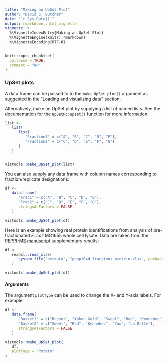 ```yaml
---
title: "Making an UpSet Plot"
author: "David S. Butcher"
date: "`r Sys.Date()`"
output: rmarkdown::html_vignette
vignette: >
  %\VignetteIndexEntry{Making an UpSet Plot}
  %\VignetteEngine{knitr::rmarkdown}
  %\VignetteEncoding{UTF-8}
---
```


```r
knitr::opts_chunk$set(
  collapse = TRUE,
  comment = "#>"
)
```



### UpSet plots

A data frame can be passed to to the `make_UpSet_plot()` argument as suggested in the "Loading and visualizing data" section.

Alternatively, make an UpSet plot by supplying a list of named lists. See the documentation for the `UpSetR::upset()` function for more information.

```r

list <- 
   list(
      list(
         "Fraction1" = c("A", "B", "C", "D", "E"),
         "Fraction2" = c("C", "D", "E", "F", "G")
      )
   )


viztools::make_UpSet_plot(list)

```

You can also supply any data frame with column names corresponding to fraction/replicate designations:

```r

df <- 
   data.frame(
      "Frac1" = c("A", "B", "C", "D", "E"),
      "Frac2" = c("C", "D", "E", "F", "G"),
      stringsAsFactors = FALSE
   )

viztools::make_UpSet_plot(df)

```

Here is an example showing real protein identifications from analysis of pre-fractionated *E. coli* MG1655 whole cell lysate. Data are taken from the [PEPPI-MS manuscript](https://doi.org/10.1021/acs.jproteome.0c00303) supplementary results:

```r

df <- 
   readxl::read_xlsx(
      system.file("extdata", "peppi04d_fractions_protein.xlsx", package = "viztools")
   )

viztools::make_UpSet_plot(df)

```

#### Arguments

The argument `plotType` can be used to change the X- and Y-axis labels. For example:

```r

df <- 
   data.frame(
      "Basket1" = c("Russet", "Yukon Gold", "Sweet", "Red", "Kennebec"),
      "Basket2" = c("Sweet", "Red", "Kennebec", "Yam", "La Ratte"),
      stringsAsFactors = FALSE
   )

viztools::make_UpSet_plot(
   df,
   plotType = "Potato"
)

```

